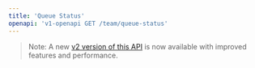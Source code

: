 ```yaml
---
title: 'Queue Status'
openapi: 'v1-openapi GET /team/queue-status'
---
```


> Note: A new [v2 version of this API](/api-reference/endpoint/queue-status) is now available with improved features and performance.
